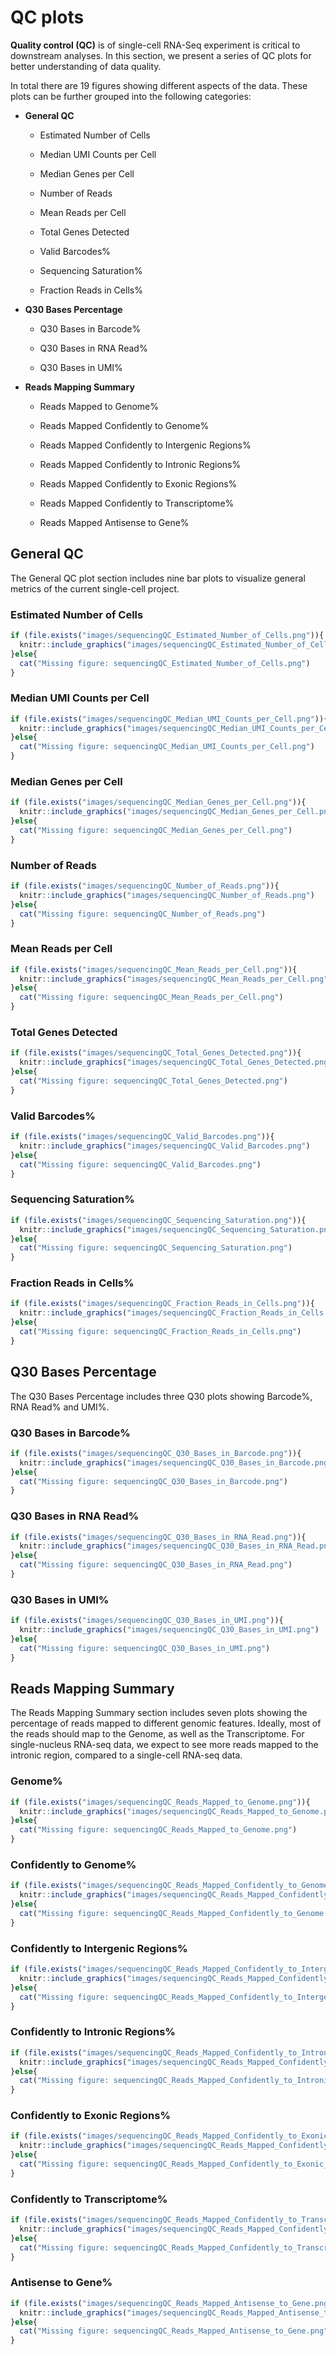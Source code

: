 # QC plots

**Quality control (QC)** is of single-cell RNA-Seq experiment is critical to downstream analyses. In this section, we present a series of QC plots for better understanding of data quality.

In total there are 19 figures showing different aspects of the data. These plots can be further grouped into the following categories:

- **General QC**

   - Estimated Number of Cells
   
   - Median UMI Counts per Cell
   
   - Median Genes per Cell
   
   - Number of Reads

   - Mean Reads per Cell
   
   - Total Genes Detected
   
   - Valid Barcodes%
   
   - Sequencing Saturation%
   
   - Fraction Reads in Cells%
   
- **Q30 Bases Percentage**
   
   - Q30 Bases in Barcode%
   
   - Q30 Bases in RNA Read%
   
   - Q30 Bases in UMI%
   
- **Reads Mapping Summary**

   - Reads Mapped to Genome%
   
   - Reads Mapped Confidently to Genome%
   
   - Reads Mapped Confidently to Intergenic Regions%
   
   - Reads Mapped Confidently to Intronic Regions%
   
   - Reads Mapped Confidently to Exonic Regions%
   
   - Reads Mapped Confidently to Transcriptome%
   
   - Reads Mapped Antisense to Gene%
   
## General QC

The General QC plot section includes nine bar plots to visualize general metrics of the current single-cell project.

### Estimated Number of Cells

```r
if (file.exists("images/sequencingQC_Estimated_Number_of_Cells.png")){
  knitr::include_graphics("images/sequencingQC_Estimated_Number_of_Cells.png")
}else{
  cat("Missing figure: sequencingQC_Estimated_Number_of_Cells.png") 
}
```
   
### Median UMI Counts per Cell

```r
if (file.exists("images/sequencingQC_Median_UMI_Counts_per_Cell.png")){
  knitr::include_graphics("images/sequencingQC_Median_UMI_Counts_per_Cell.png")
}else{
  cat("Missing figure: sequencingQC_Median_UMI_Counts_per_Cell.png") 
}
```

### Median Genes per Cell

```r
if (file.exists("images/sequencingQC_Median_Genes_per_Cell.png")){
  knitr::include_graphics("images/sequencingQC_Median_Genes_per_Cell.png")
}else{
  cat("Missing figure: sequencingQC_Median_Genes_per_Cell.png") 
}
```

### Number of Reads

```r
if (file.exists("images/sequencingQC_Number_of_Reads.png")){
  knitr::include_graphics("images/sequencingQC_Number_of_Reads.png")
}else{
  cat("Missing figure: sequencingQC_Number_of_Reads.png") 
}
```

### Mean Reads per Cell

```r
if (file.exists("images/sequencingQC_Mean_Reads_per_Cell.png")){
  knitr::include_graphics("images/sequencingQC_Mean_Reads_per_Cell.png")
}else{
  cat("Missing figure: sequencingQC_Mean_Reads_per_Cell.png") 
}
```

### Total Genes Detected

```r
if (file.exists("images/sequencingQC_Total_Genes_Detected.png")){
  knitr::include_graphics("images/sequencingQC_Total_Genes_Detected.png")
}else{
  cat("Missing figure: sequencingQC_Total_Genes_Detected.png") 
}
```

### Valid Barcodes%

```r
if (file.exists("images/sequencingQC_Valid_Barcodes.png")){
  knitr::include_graphics("images/sequencingQC_Valid_Barcodes.png")
}else{
  cat("Missing figure: sequencingQC_Valid_Barcodes.png") 
}
```

### Sequencing Saturation%

```r
if (file.exists("images/sequencingQC_Sequencing_Saturation.png")){
  knitr::include_graphics("images/sequencingQC_Sequencing_Saturation.png")
}else{
  cat("Missing figure: sequencingQC_Sequencing_Saturation.png") 
}
```

### Fraction Reads in Cells%

```r
if (file.exists("images/sequencingQC_Fraction_Reads_in_Cells.png")){
  knitr::include_graphics("images/sequencingQC_Fraction_Reads_in_Cells.png")
}else{
  cat("Missing figure: sequencingQC_Fraction_Reads_in_Cells.png") 
}
```

## Q30 Bases Percentage

The Q30 Bases Percentage includes three Q30 plots showing Barcode%, RNA Read% and UMI%.

### Q30 Bases in Barcode%

```r
if (file.exists("images/sequencingQC_Q30_Bases_in_Barcode.png")){
  knitr::include_graphics("images/sequencingQC_Q30_Bases_in_Barcode.png")
}else{
  cat("Missing figure: sequencingQC_Q30_Bases_in_Barcode.png") 
}
```

### Q30 Bases in RNA Read%

```r
if (file.exists("images/sequencingQC_Q30_Bases_in_RNA_Read.png")){
  knitr::include_graphics("images/sequencingQC_Q30_Bases_in_RNA_Read.png")
}else{
  cat("Missing figure: sequencingQC_Q30_Bases_in_RNA_Read.png") 
}
```

### Q30 Bases in UMI%

```r
if (file.exists("images/sequencingQC_Q30_Bases_in_UMI.png")){
  knitr::include_graphics("images/sequencingQC_Q30_Bases_in_UMI.png")
}else{
  cat("Missing figure: sequencingQC_Q30_Bases_in_UMI.png") 
}
```

## Reads Mapping Summary

The Reads Mapping Summary section includes seven plots showing the percentage of reads mapped to different genomic features. Ideally, most of the reads should map to the Genome, as well as the Transcriptome. For single-nucleus RNA-seq data, we expect to see more reads mapped to the intronic region, compared to a single-cell RNA-seq data.

### Genome%

```r
if (file.exists("images/sequencingQC_Reads_Mapped_to_Genome.png")){
  knitr::include_graphics("images/sequencingQC_Reads_Mapped_to_Genome.png")
}else{
  cat("Missing figure: sequencingQC_Reads_Mapped_to_Genome.png") 
}
```

### Confidently to Genome%

```r
if (file.exists("images/sequencingQC_Reads_Mapped_Confidently_to_Genome.png")){
  knitr::include_graphics("images/sequencingQC_Reads_Mapped_Confidently_to_Genome.png")
}else{
  cat("Missing figure: sequencingQC_Reads_Mapped_Confidently_to_Genome.png") 
}
```

### Confidently to Intergenic Regions%

```r
if (file.exists("images/sequencingQC_Reads_Mapped_Confidently_to_Intergenic_Regions.png")){
  knitr::include_graphics("images/sequencingQC_Reads_Mapped_Confidently_to_Intergenic_Regions.png")
}else{
  cat("Missing figure: sequencingQC_Reads_Mapped_Confidently_to_Intergenic_Regions.png") 
}
```

### Confidently to Intronic Regions%

```r
if (file.exists("images/sequencingQC_Reads_Mapped_Confidently_to_Intronic_Regions.png")){
  knitr::include_graphics("images/sequencingQC_Reads_Mapped_Confidently_to_Intronic_Regions.png")
}else{
  cat("Missing figure: sequencingQC_Reads_Mapped_Confidently_to_Intronic_Regions.png") 
}
```

### Confidently to Exonic Regions%

```r
if (file.exists("images/sequencingQC_Reads_Mapped_Confidently_to_Exonic_Regions.png")){
  knitr::include_graphics("images/sequencingQC_Reads_Mapped_Confidently_to_Exonic_Regions.png")
}else{
  cat("Missing figure: sequencingQC_Reads_Mapped_Confidently_to_Exonic_Regions.png") 
}
```

### Confidently to Transcriptome%

```r
if (file.exists("images/sequencingQC_Reads_Mapped_Confidently_to_Transcriptome.png")){
  knitr::include_graphics("images/sequencingQC_Reads_Mapped_Confidently_to_Transcriptome.png")
}else{
  cat("Missing figure: sequencingQC_Reads_Mapped_Confidently_to_Transcriptome.png") 
}
```

### Antisense to Gene%

```r
if (file.exists("images/sequencingQC_Reads_Mapped_Antisense_to_Gene.png")){
  knitr::include_graphics("images/sequencingQC_Reads_Mapped_Antisense_to_Gene.png")
}else{
  cat("Missing figure: sequencingQC_Reads_Mapped_Antisense_to_Gene.png") 
}
```
